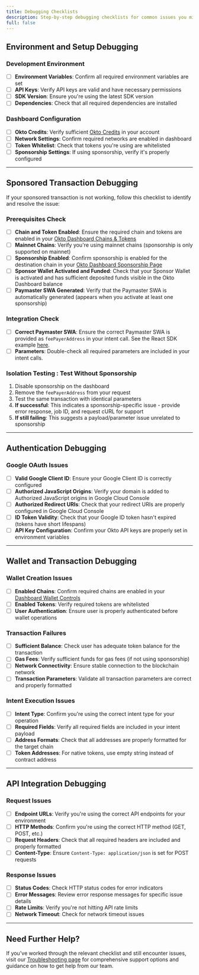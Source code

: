 ```yaml
---
title: Debugging Checklists
description: Step-by-step debugging checklists for common issues you might encounter while integrating with Okto.
full: false
---
```


## Environment and Setup Debugging

### Development Environment

- [ ] **Environment Variables**: Confirm all required environment variables are set
- [ ] **API Keys**: Verify API keys are valid and have necessary permissions
- [ ] **SDK Version**: Ensure you're using the latest SDK version
- [ ] **Dependencies**: Check that all required dependencies are installed

### Dashboard Configuration

- [ ] **Okto Credits**: Verify sufficient [Okto Credits](/docs/developer-admin-dashboard/okto-faucet) in your account
- [ ] **Network Settings**: Confirm required networks are enabled in dashboard
- [ ] **Token Whitelist**: Check that tokens you're using are whitelisted
- [ ] **Sponsorship Settings**: If using sponsorship, verify it's properly configured

---

## Sponsored Transaction Debugging

If your sponsored transaction is not working, follow this checklist to identify and resolve the issue:

### Prerequisites Check

- [ ] **Chain and Token Enabled**: Ensure the required chain and tokens are enabled in your [Okto Dashboard Chains & Tokens](/docs/developer-admin-dashboard/wallet-control)
- [ ] **Mainnet Chains**: Verify you're using mainnet chains (sponsorship is only supported on mainnet)
- [ ] **Sponsorship Enabled**: Confirm sponsorship is enabled for the destination chain in your [Okto Dashboard Sponsorship Page](/docs/developer-admin-dashboard/sponsorship)
- [ ] **Sponsor Wallet Activated and Funded**: Check that your Sponsor Wallet is activated and has sufficient deposited funds visible in the Okto Dashboard balance
- [ ] **Paymaster SWA Generated**: Verify that the Paymaster SWA is automatically generated (appears when you activate at least one sponsorship)

### Integration Check

- [ ] **Correct Paymaster SWA**: Ensure the correct Paymaster SWA is provided as `feePayerAddress` in your intent call. See the React SDK example [here](/docs/react-sdk/tokenTransfer#example).
- [ ] **Parameters**: Double-check all required parameters are included in your intent calls. 

### Isolation Testing : Test Without Sponsorship
  1. Disable sponsorship on the dashboard
  2. Remove the `feePayerAddress` from your request
  3. Test the same transaction with identical parameters
  4. **If successful**: This indicates a sponsorship-specific issue - provide error response, job ID, and request cURL for support
  5. **If still failing**: This suggests a payload/parameter issue unrelated to sponsorship

---

## Authentication Debugging

### Google OAuth Issues

- [ ] **Valid Google Client ID**: Ensure your Google Client ID is correctly configured
- [ ] **Authorized JavaScript Origins**: Verify your domain is added to Authorized JavaScript origins in Google Cloud Console
- [ ] **Authorized Redirect URIs**: Check that your redirect URIs are properly configured in Google Cloud Console
- [ ] **ID Token Validity**: Check that your Google ID token hasn't expired (tokens have short lifespans)
- [ ] **API Key Configuration**: Confirm your Okto API keys are properly set in environment variables

---

## Wallet and Transaction Debugging

### Wallet Creation Issues

- [ ] **Enabled Chains**: Confirm required chains are enabled in your [Dashboard Wallet Controls](/docs/developer-admin-dashboard/wallet-control)
- [ ] **Enabled Tokens**: Verify required tokens are whitelisted
- [ ] **User Authentication**: Ensure user is properly authenticated before wallet operations

### Transaction Failures

- [ ] **Sufficient Balance**: Check user has adequate token balance for the transaction
- [ ] **Gas Fees**: Verify sufficient funds for gas fees (if not using sponsorship)
- [ ] **Network Connectivity**: Ensure stable connection to the blockchain network
- [ ] **Transaction Parameters**: Validate all transaction parameters are correct and properly formatted

### Intent Execution Issues

- [ ] **Intent Type**: Confirm you're using the correct intent type for your operation
- [ ] **Required Fields**: Verify all required fields are included in your intent payload
- [ ] **Address Formats**: Check that all addresses are properly formatted for the target chain
- [ ] **Token Addresses**: For native tokens, use empty string instead of contract address

---

## API Integration Debugging

### Request Issues

- [ ] **Endpoint URLs**: Verify you're using the correct API endpoints for your environment
- [ ] **HTTP Methods**: Confirm you're using the correct HTTP method (GET, POST, etc.)
- [ ] **Request Headers**: Check that all required headers are included and properly formatted
- [ ] **Content-Type**: Ensure `Content-Type: application/json` is set for POST requests

### Response Issues

- [ ] **Status Codes**: Check HTTP status codes for error indicators
- [ ] **Error Messages**: Review error response messages for specific issue details
- [ ] **Rate Limits**: Verify you're not hitting API rate limits
- [ ] **Network Timeout**: Check for network timeout issues

---

## Need Further Help?

If you've worked through the relevant checklist and still encounter issues, visit our [Troubleshooting page](./troubleshooting) for comprehensive support options and guidance on how to get help from our team.

